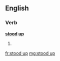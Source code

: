 ==English==

===Verb===
'''[[stood]] [[up]]'''

# {{past of|stand up}}

[[fr:stood up]]
[[mg:stood up]]